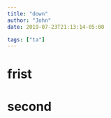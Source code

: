 ```yaml
---
title: "down"
author: "John"
date: 2019-07-23T21:13:14-05:00

tags: ["ta"]
---
```



# frist


# second
